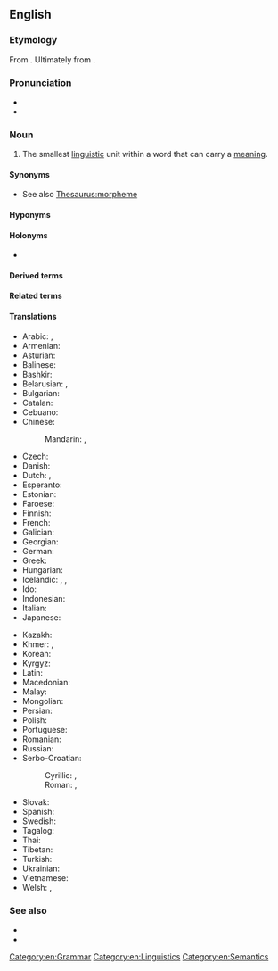 {{also|Morpheme|morphème}}
==English==
{{was wotd|2012|May|17}}
{{wp}}

===Etymology===
From {{etyl|fr|en}} {{m|fr|morphème}}. Ultimately from {{der|en|grc|μορφή|t=shape, form}}.

===Pronunciation===
* {{IPA|en|/ˈmɔː(ɹ)fiːm/}}
* {{audio|en|LL-Q1860 (eng)-Vealhurl-morpheme.wav |Audio (UK)}}

===Noun===
{{examples|width=25%|examples=
* The word ''[[pigs]]'' consists of two morphemes: ''pig'' (a particular animal) and ''s'' (indication of the plural).
* The word ''[[werewolves]]'' consists of three morphemes: ''were'' (~ man), ''wolf'' (a particular animal), ''es'' (plural).
* The word ''[[feet]]'' consists of two morphemes: ''foot'' (a body part) and [[i-mutation]] (plural).}}
{{en-noun}}

# {{lb|en|linguistic morphology}} The smallest [[linguistic]] unit within a word that can carry a [[meaning]].

====Synonyms====
* See also [[Thesaurus:morpheme]]

====Hyponyms====
{{col4|en
|affix
|infix
|prefix
|suffix
}}

====Holonyms====
* {{l|en|word}}

====Derived terms====
{{der4|en
|bound morpheme
|free morpheme
|morphemic
|morphemics
}}

====Related terms====
{{rel4|en
|allomorph
|cheireme
|chereme
|chroneme 
|grapheme 
|lexeme
|listeme 
|phoneme 
|sememe
|toneme
}}

====Translations====
{{trans-top|smallest linguistic unit}}
* Arabic: {{t|ar|مُرْفِيم|m}}, {{t|ar|مُرْفِيم|m|tr=morfēm}}
* Armenian: {{t|hy|ձեւույթ}}
* Asturian: {{t|ast|morfema|m}}
* Balinese: {{t|ban|ᬭᬸᬧᬩᬕ|tr=rupabaga|sc=Bali}}
* Bashkir: {{t|ba|морфема}}
* Belarusian: {{t|be|марфе́ма|f|sc=Cyrl}}, {{t|be|марфэ́ма|f}} {{q|Taraškievica}}
* Bulgarian: {{t+|bg|морфе́ма|f}}
* Catalan: {{t+|ca|morfema|m}}
* Cebuano: {{t|ceb|morpheme}}
* Chinese:
*: Mandarin: {{t+|cmn|詞素|sc=Hani}}, {{t+|cmn|词素|tr=císù|sc=Hani}}
* Czech: {{t+|cs|morfém|m}}
* Danish: {{t+|da|morfem|n}}
* Dutch: {{t+|nl|morfeem|n}}, {{t+|nl|woorddeel|n}}
* Esperanto: {{t|eo|morfemo}}
* Estonian: {{t|et|morfeem}}
* Faroese: {{t|fo|morfem|n}}
* Finnish: {{t+|fi|morfeemi}}
* French: {{t+|fr|morphème|m}}
* Galician: {{t|gl|morfema|m}}
* Georgian: {{t|ka|მორფემი}}
* German: {{t+|de|Morphem|n}}
* Greek: {{t+|el|μόρφημα}}
* Hungarian: {{t+|hu|morféma}}
* Icelandic: {{t|is|myndan|f}}, {{t|is|morfem|f}}, {{t|is|minnsta}} {{t|is|merkingarbær}} {{t|is|eining}} {{t+|is|mál|f}}
* Ido: {{t+|io|morfemo}}
* Indonesian: {{t+|id|morfem}}
* Italian: {{t+|it|morfema|m}}
* Japanese: {{t+|ja|形態素|tr=けいたいそ, keitaiso}}
{{trans-mid}}
* Kazakh: {{t|kk|морфема}}
* Khmer: {{t|km|រូបសព្ទតា}}, {{t+|km|មូលតា}}
* Korean: {{t+|ko|형태소}}
* Kyrgyz: {{t|ky|морфема}}
* Latin: {{t|la|morphema}}
* Macedonian: {{t|mk|морфе́ма|f}}
* Malay: {{t|ms|morfem}}
* Mongolian: {{t+|mn|бүтээвэр|sc=Cyrl}}
* Persian: {{t+|fa|تکواژ|tr=takvâž}}
* Polish: {{t+|pl|morfem|m-in}}
* Portuguese: {{t+|pt|morfema|m}}
* Romanian: {{t+|ro|morfem|n}}
* Russian: {{t+|ru|морфе́ма|f-in}}
* Serbo-Croatian:
*: Cyrillic: {{t|sh|морфе́ма|f|sc=Cyrl}}, {{t|sh|мо̀рфе̄м|f|sc=Cyrl}}
*: Roman: {{t|sh|morféma|f}}, {{t+|sh|mòrfēm|f}}
* Slovak: {{t|sk|morféma|f}}
* Spanish: {{t+|es|morfema|m}}
* Swedish: {{t+|sv|morfem}}
* Tagalog: {{t|tl|multuran}}
* Thai: {{t|th|หน่วยคำ}}
* Tibetan: {{t|bo|སྒྲ་དོམ་ཕྲ་མོ}}
* Turkish: {{t+|tr|biçimbirim}}
* Ukrainian: {{t|uk|морфе́ма|f}}
* Vietnamese: {{t|vi|hình vị}}
* Welsh: {{t|cy|morffem}}, {{t|cy|morffemau|f-p}}
{{trans-bottom}}

===See also===
* {{l|en|lemma}}
* {{l|en|word form}}

[[Category:en:Grammar]]
[[Category:en:Linguistics]]
[[Category:en:Semantics]]
